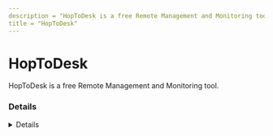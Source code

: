 ```yaml
---
description = "HopToDesk is a free Remote Management and Monitoring tool."
title = "HopToDesk"
---
```




# HopToDesk

HopToDesk is a free Remote Management and Monitoring tool.

### Details
<Details author={"Tyler Schultz"}
         category={""}
         created={"2025-07-17"}
         website={"https://www.hoptodesk.com/"}
         lastModified={"2025-07-17"}
         privileges={""}
         free={ "Yes" }
         verification={ false }
/>

#### Installation Paths
<Card code={ ["hoptodesk.exe", "C:\\Program Files (x86)\\HopToDesk\\*", "/Applications/HopToDesk.app"] }/>

#### Supported OS
<Badges color="warning" badges={ ["Windows", "Linux", "MacOS"] }/>




### Forensic Artifacts

#### Disk Artifacts
<EuiSpacer size="xl"/>
<DiskArtifacts data={ [{"File": "C:\\Program Files (x86)\\HopToDesk\\HopToDesk.exe", "Description": "Program Binary File", "OS": "Windows"}, {"File": "C:\\Program Files (x86)\\HopToDesk\\privacyhelper.exe", "Description": "N/A", "OS": "Windows"}, {"File": "C:\\Program Files (x86)\\HopToDesk\\PrivacyMode.dll", "Description": "N/A", "OS": "Windows"}, {"File": "C:\\Program Files (x86)\\HopToDesk\\sciter.dll", "Description": "N/A", "OS": "Windows"}, {"File": "C:\\Users\\*\\AppData\\Roaming\\HopToDesk\\config\\HopToDesk.toml", "Description": "Configuration File", "OS": "Windows"}, {"File": "C:\\Users\\*\\AppData\\Local\\Temp\\privacyhelper.exe", "Description": "N/A", "OS": "Windows"}, {"File": "/System/Volumes/Data/Users/*/Library/Logs/HopToDesk/hoptodesk_rCURRENT.log", "Description": "N/A", "OS": "MacOS"}] }/>


#### Registry Artifacts
<EuiSpacer size="xl"/>
<RegistryTable data={ [{"Path": "HKEY_USERS\\*_Classes\\HopToDesk\\*", "Description": null}] }/>

#### Network Artifacts
<EuiSpacer size="xl"/>
<NetworkArtifactsTable data={ [{"Description": "Known remote domains", "Domains": ["signal.hoptodesk.com", "api.hoptodesk.com", "turn.hoptodesk.com"], "Ports": [443, 3478, 80]}] }/>





### References
- [https://www.hoptodesk.com/#faqlink](https://www.hoptodesk.com/#faqlink)
- [https://gitlab.com/hoptodesk/hoptodesk](https://gitlab.com/hoptodesk/hoptodesk)

### Acknowledgements
- Tyler Schultz (@shockwave_ts)
